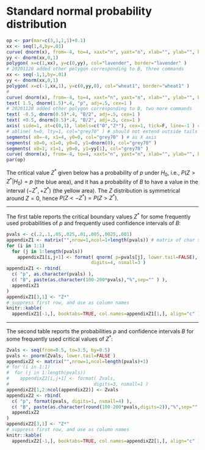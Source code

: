 # Standard normal probability distribution {#app:criticalZvalues}

<!-- kritiekeZwaarden_hulpfiguur.R, no caption, no labels -->
```r
op <- par(mar=c(3,1,1,1)+0.1)
xx <- seq(1,4,by=.01)
curve( dnorm(x), from=-4, to=4, xaxt="n", yaxt="n", xlab="", ylab="", bty="n", lwd=3 )
yy <- dnorm(xx,0,1)
polygon( x=c(1,xx), y=c(0,yy), col="lavender", border="lavender" )
# 20201128 added other polygon corresponding to B, three commands
xx <- seq(-1,1,by=.01) 
yy <- dnorm(xx,0,1)
polygon( x=c(-1,xx,1), y=c(0,yy,0), col="wheat1", border="wheat1" )
#
curve( dnorm(x), from=-4, to=4, xaxt="n", yaxt="n", xlab="", ylab="", bty="n", lwd=3, add=T )
text( 1.5, dnorm(1.5)*.4, "p", adj=.5, cex=1 )
# 20201128 added other polygon corresponding to B, two more commands
text( -0.5, dnorm(0.5)*.4, "B/2", adj=.5, cex=1 )
text( +0.5, dnorm(0.5)*.4, "B/2", adj=.5, cex=1 )
axis( side=1, at=c(0,1), labels=c("0","Z*"), cex=1, tick=F, line=-1 ) # cex is ignored
# abline( h=0, lty=1, col="grey70" ) # should not extend outside tails of distribution
segments( x0=-4, x1=4, y0=0, col="grey70" ) # as X axis
segments( x0=0, x1=0, y0=0, y1=dnorm(0), col="grey70" )
segments( x0=1, x1=1, y0=0, y1=yy[1], col="grey70" )
curve( dnorm(x), from=-4, to=4, xaxt="n", yaxt="n", xlab="", ylab="", bty="n", lwd=3, add=T )
par(op)
```

The critical value $Z^*$ given below has a probability of $p$ under $H_0$, i.e., 
$P(Z > Z^*|H_0)=p$ (the blue area), 
and it has a probability of $B$ to have a value in the interval $(-Z^*, +Z^*)$ (the yellow area). 
The $Z$ distribution is symmetrical around $Z=0$, hence $P(Z < -Z^*) = P(Z > Z^*)$.

---

The first table reports the critical boundary values $Z^*$ for some frequently used probabilities of $p$ and frequently used confidence intervals of $B$:

```r
pvals <- c(.2,.1,.05,.025,.01,.005,.0025,.001)
appendixZ1 <- matrix("",nrow=1,ncol=1+length(pvals)) # matrix of char strings
for (i in 1:1) 
  for (j in 1:length(pvals))
    appendixZ1[i,j+1] <- format( qnorm( p=pvals[j], lower.tail=FALSE),
                               digits=4, nsmall=3 )
appendixZ1 <- rbind(
  c( "p", as.character(pvals) ),
  c( "B", paste(as.character(100-200*pvals),"%",sep="" ) ),
  appendixZ1
)
appendixZ1[3,1] <- "Z*"
# suppress first row, and use as column names
knitr::kable(
  appendixZ1[-1,], booktabs=TRUE, col.names=appendixZ1[1,], align="c" )
```

---

The second table reports the probabilities $p$ and confidence intervals $B$ for some frequently used critical values of $Z^*$:

```r
Zvals <- seq(from=0.5, to=3.5, by=0.5)
pvals <- pnorm(Zvals, lower.tail=FALSE )
appendixZ2 <- matrix("",nrow=1,ncol=length(pvals)+1)
# for (i in 1:1) 
#  for (j in 1:length(pvals))
#    appendixZ2[i,j+1] <- format( Zvals,
#                               digits=3, nsmall=1 )
appendixZ2[1,2:ncol(appendixZ2)] <- Zvals
appendixZ2 <- rbind(
  c( "p", format(pvals, digits=1, nsmall=4) ),
  c( "B", paste(as.character(round(100-200*pvals,digits=2)),"%",sep="" ) ),
  appendixZ2
)
appendixZ2[3,1] <- "Z*"
# suppress first row, and use as column names
knitr::kable(
  appendixZ2[-1,], booktabs=TRUE, col.names=appendixZ2[1,], align="c" )
```
